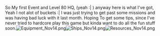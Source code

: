 So My first Event and Level 80 HQ, (yeah :| ) anyway here is what I've got, Yeah I not alot of buckets :| I was just trying to get past some missions and was having bad luck with it last month. Hoping To get some tips, since I've never tried to hardcore play this game but kinda want to do all the fun stuff soon.[[File:Equipment_Nov14.png|right]][[File:Ships_Nov14.png|right]][[File:Resources_Nov14.png|right]]<ac_metadata title="First event attempt, What Do I need to work on?"> </ac_metadata>